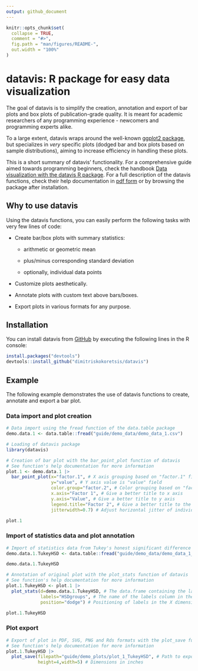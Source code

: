 ```yaml
---
output: github_document
---
```


<!-- README.md is generated from README.Rmd. Please edit that file -->

```r
knitr::opts_chunk$set(
  collapse = TRUE,
  comment = "#>",
  fig.path = "man/figures/README-",
  out.width = "100%"
)
```

# datavis: R package for easy data visualization

<!-- badges: start -->

<!-- badges: end -->

The goal of datavis is to simplify the creation, annotation and export of bar plots and box plots of publication-grade quality. It is meant for academic researchers of any programming experience - newcomers and programming experts alike.

To a large extent, datavis wraps around the well-known [ggplot2 package](https://ggplot2.tidyverse.org/), but specializes in *very* specific plots (dodged bar and box plots based on sample distributions), aiming to increase efficiency in handling these plots.

This is a short summary of datavis' functionality. For a comprehensive guide aimed towards programming beginners, check the handbook [Data visualization with the datavis R package](https://github.com/dimitriskokoretsis/datavis/raw/master/guide/Data-visualization-with-the-datavis-R-package.pdf). For a full description of the datavis functions, check their help documentation in [pdf form](https://github.com/dimitriskokoretsis/datavis/raw/master/guide/datavis_0.0.1.pdf) or by browsing the package after installation.

## Why to use datavis

Using the datavis functions, you can easily perform the following tasks with very few lines of code:

-   Create bar/box plots with summary statistics:

    -   arithmetic or geometric mean

    -   plus/minus corresponding standard deviation

    -   optionally, individual data points

-   Customize plots aesthetically.

-   Annotate plots with custom text above bars/boxes.

-   Export plots in various formats for any purpose.

## Installation

You can install datavis from [GitHub](https://github.com/) by executing the following lines in the R console:

```r
install.packages("devtools")
devtools::install_github("dimitriskokoretsis/datavis")
```

## Example

The following example demonstrates the use of datavis functions to create, annotate and export a bar plot.

### Data import and plot creation

```r
# Data import using the fread function of the data.table package
demo.data.1 <- data.table::fread("guide/demo_data/demo_data_1.csv")

# Loading of datavis package
library(datavis)

# Creation of bar plot with the bar_point_plot function of datavis
# See function's help documentation for more information
plot.1 <- demo.data.1 |>
  bar_point_plot(x="factor.1", # X axis grouping based on "factor.1" field
                 y="value", # Y axis value is "value" field
                 color.group="factor.2", # Color grouping based on "factor.2" field
                 x.axis="Factor 1", # Give a better title to x axis
                 y.axis="Value", # Give a better title to y axis
                 legend.title="Factor 2", # Give a better title to the legend
                 jitterwidth=0.7) # Adjust horizontal jitter of individual data points

plot.1
```

### Import of statistics data and plot annotation

```r
# Import of statistics data from Tukey's honest significant difference (HSD) test
demo.data.1.TukeyHSD <- data.table::fread("guide/demo_data/demo_data_1_TukeyHSD.csv")

demo.data.1.TukeyHSD
```

```r
# Annotation of original plot with the plot_stats function of datavis
# See function's help documentation for more information
plot.1.TukeyHSD <- plot.1 |>
  plot_stats(d=demo.data.1.TukeyHSD, # The data.frame containing the labels to be plotted.
             labels="HSDgroups", # The name of the labels column in the supplied data.frame.
             position="dodge") # Positioning of labels in the X dimension.

plot.1.TukeyHSD
```

### Plot export

```r
# Export of plot in PDF, SVG, PNG and Rds formats with the plot_save function of datavis
# See function's help documentation for more information
plot.1.TukeyHSD |>
  plot_save(filepath="guide/demo_plots/plot_1_TukeyHSD", # Path to export files
            height=4,width=5) # Dimensions in inches
```
